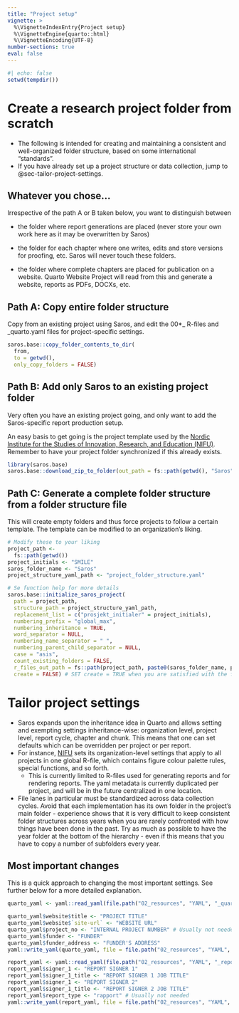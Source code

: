 ```yaml
---
title: "Project setup"
vignette: >
  %\VignetteIndexEntry{Project setup}
  %\VignetteEngine{quarto::html}
  %\VignetteEncoding{UTF-8}
number-sections: true
eval: false
---
```


```r
#| echo: false
setwd(tempdir())
```

# Create a research project folder from scratch

-   The following is intended for creating and maintaining a consistent and well-organized folder structure, based on some international "standards".
-   If you have already set up a project structure or data collection, jump to @sec-tailor-project-settings.

## Whatever you chose...

:::{.callout-warning}

Irrespective of the path A or B taken below, you want to distinguish between

-   the folder where report generations are placed (never store your own work here as it may be overwritten by Saros)

-   the folder for each chapter where one writes, edits and store versions for proofing, etc. Saros will never touch these folders.

-   the folder where complete chapters are placed for publication on a website. Quarto Website Project will read from this and generate a website, reports as PDFs, DOCXs, etc.

:::

## Path A: Copy entire folder structure

Copy from an existing project using Saros, and edit the 00*_ R-files and _quarto.yaml files for project-specific settings.

```r
saros.base::copy_folder_contents_to_dir(
  from, 
  to = getwd(),
  only_copy_folders = FALSE)
```

## Path B: Add only Saros to an existing project folder

Very often you have an existing project going, and only want to add the Saros-specific report production setup.

An easy basis to get going is the project template used by the [Nordic Institute for the Studies of Innovation, Research, and Education (NIFU)](https://www.nifu.no).
Remember to have your project folder synchronized if this already exists.


```r
library(saros.base)
saros.base::download_zip_to_folder(out_path = fs::path(getwd(), "Saros")) # Set to your project folder's Saros-folder (keep absolute folder path as short as possible)
```

## Path C: Generate a complete folder structure from a folder structure file

This will create empty folders and thus force projects to follow a certain template. The template can be modified to an organization's liking.

```r
# Modify these to your liking
project_path <- 
  fs::path(getwd())
project_initials <- "SMILE"
saros_folder_name <- "Saros"
project_structure_yaml_path <- "project_folder_structure.yaml"

# Se function help for more details
saros.base::initialize_saros_project(
  path = project_path, 
  structure_path = project_structure_yaml_path, 
  replacement_list = c("prosjekt_initialer" = project_initials),
  numbering_prefix = "global_max",
  numbering_inheritance = TRUE,
  word_separator = NULL,
  numbering_name_separator = " ",
  numbering_parent_child_separator = NULL,
  case = "asis",
  count_existing_folders = FALSE,
  r_files_out_path = fs::path(project_path, paste0(saros_folder_name, project_initials), "01_script", "script_templates"), 
  create = FALSE) # SET create = TRUE when you are satisfied with the folder structure
```


# Tailor project settings{#sec-tailor-project-settings}

-   Saros expands upon the inheritance idea in Quarto and allows setting and exempting settings inheritance-wise: organization level, project level, report cycle, chapter and chunk. This means that one can set defaults which can be overridden per project or per report.
-   For instance, [NIFU](www.nifu.no) sets its organization-level settings that apply to all projects in one global R-file, which contains figure colour palette rules, special functions, and so forth.
    -   This is currently limited to R-files used for generating reports and for rendering reports. The yaml metadata is currently duplicated per project, and will be in the future centralized in one location.
-   File lanes in particular must be standardized across data collection cycles. Avoid that each implementation has its own folder in the project's main folder - experience shows that it is very difficult to keep consistent folder structures across years when you are rarely confronted with how things have been done in the past. Try as much as possible to have the year folder at the bottom of the hierarchy - even if this means that you have to copy a number of subfolders every year.

## Most important changes
This is a quick approach to changing the most important settings. See further below for a more detailed explanation.

```r
quarto_yaml <- yaml::read_yaml(file.path("02_resources", "YAML", "_quarto.yaml"))

quarto_yaml$website$title <- "PROJECT TITLE"
quarto_yaml$website$`site-url` <- "WEBSITE URL"
quarto_yaml$project_no <- "INTERNAL PROJECT NUMBER" # Usually not needed
quarto_yaml$funder <- "FUNDER"
quarto_yaml$funder_address <- "FUNDER'S ADDRESS"
yaml::write_yaml(quarto_yaml, file = file.path("02_resources", "YAML", "_quarto.yaml"))

report_yaml <- yaml::read_yaml(file.path("02_resources", "YAML", "_report_header.yaml"))
report_yaml$signer_1 <- "REPORT SIGNER 1"
report_yaml$signer_1_title <- "REPORT SIGNER 1 JOB TITLE"
report_yaml$signer_1 <- "REPORT SIGNER 2"
report_yaml$signer_1_title <- "REPORT SIGNER 2 JOB TITLE"
report_yaml$report_type <- "rapport" # Usually not needed
yaml::write_yaml(report_yaml, file = file.path("02_resources", "YAML", "_report_header.yaml"))

```